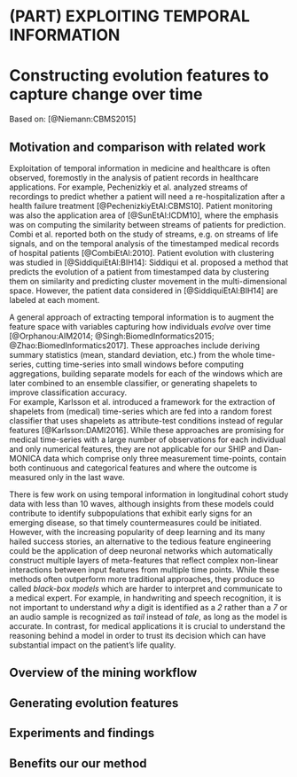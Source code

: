 # (PART) EXPLOITING TEMPORAL INFORMATION {-}

# Constructing evolution features to capture change over time {#evo}

Based on: [@Niemann:CBMS2015]

## Motivation and comparison with related work

Exploitation of temporal information in medicine and healthcare is often observed, foremostly in the analysis of patient records in healthcare applications. For example, Pechenizkiy et al. analyzed streams of recordings to predict whether a patient will need a re-hospitalization after a health failure treatment [@PechenizkiyEtAl:CBMS10]. Patient monitoring was also the application area of [@SunEtAl:ICDM10], where the emphasis was on computing the similarity between streams of patients for prediction. Combi et al. reported both on the study of streams, e.g. on streams of life signals, and on the temporal analysis of the timestamped medical records of hospital patients [@CombiEtAl:2010]. 
Patient evolution with clustering was studied in [@SiddiquiEtAl:BIH14]: Siddiqui et al. proposed a method that predicts the evolution of a patient from timestamped data by clustering them on similarity and predicting cluster movement in the multi-dimensional space. However, the patient data considered in [@SiddiquiEtAl:BIH14] are labeled at each moment.

<!-- There is extensive research on extracting temporal information from medical  -->
<!-- time-series [@Orphanou:AIM2014; @Singh:BiomedInformatics2015; @Zhao:BiomedInformatics2017].  -->
A general approach of extracting temporal information is to augment the feature space with variables capturing 
how individuals _evolve_ over time [@Orphanou:AIM2014; @Singh:BiomedInformatics2015; @Zhao:BiomedInformatics2017]. 
These approaches include deriving summary statistics (mean, standard deviation, etc.) from the whole time-series, 
cutting time-series into small windows before computing aggregations, 
building separate models for each of the windows which are later combined to an ensemble classifier, 
or generating shapelets to improve classification accuracy.  
For example, Karlsson et al. introduced a framework for the extraction of 
shapelets from (medical) time-series which are fed into a random forest classifier 
that uses shapelets as attribute-test conditions instead of regular features [@Karlsson:DAMI2016].
While these approaches are promising for medical time-series with a large number 
of observations for each individual and only numerical features, they are not 
applicable for our SHIP and Dan-MONICA data which comprise only three measurement time-points, contain both continuous and categorical features and where the outcome is measured only in the last wave.  

There is few work on using temporal information in longitudinal cohort study data with less than 10 waves, 
although insights from these models could contribute to identify subpopulations that exhibit early signs for an emerging disease, so that timely countermeasures could be initiated. 
<!-- Currently, there is a lack of frameworks that exploit temporal information that could contribute to classification accuracy improvements.  -->
However, with the increasing popularity of deep learning and its many hailed success stories, an alternative to the tedious feature engineering could be the application of deep neuronal networks which automatically construct multiple layers of meta-features that reflect complex non-linear interactions between input features from multiple time points. 
While these methods often outperform more traditional approaches, they produce so called _black-box models_ which are harder to interpret and communicate to a medical expert. 
For example, in handwriting and speech recognition, it is not important to understand _why_ a digit is identified as a _2_ rather than a _7_ or an audio sample is recognized as _tail_ instead of _tale_, as long as the model is accurate. 
In contrast, for medical applications it is crucial to understand the reasoning behind a model in order to trust its decision which can have substantial impact on the patient's life quality. 

## Overview of the mining workflow

## Generating evolution features

## Experiments and findings

## Benefits our our method
